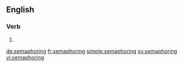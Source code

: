 
==English==

===Verb===
{{head|en}}

# {{present participle of|semaphore|lang=en}}

[[de:semaphoring]]
[[fr:semaphoring]]
[[simple:semaphoring]]
[[sv:semaphoring]]
[[vi:semaphoring]]